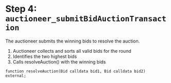 # Step 4: `auctioneer_submitBidAuctionTransaction`

The auctioneer submits the winning bids to resolve the auction.

1. Auctioneer collects and sorts all valid bids for the round
2. Identifies the two highest bids
3. Calls resolveAuction() with the winning bids

```solidity
function resolveAuction(Bid calldata bid1, Bid calldata bid2) external;
```
